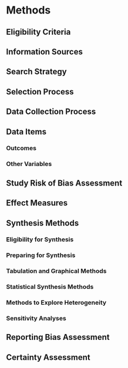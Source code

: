 # Methods


## Eligibility Criteria


## Information Sources


## Search Strategy


## Selection Process


## Data Collection Process


## Data Items

### Outcomes

### Other Variables


## Study Risk of Bias Assessment


## Effect Measures


## Synthesis Methods

### Eligibility for Synthesis

### Preparing for Synthesis

### Tabulation and Graphical Methods

### Statistical Synthesis Methods

### Methods to Explore Heterogeneity

### Sensitivity Analyses


## Reporting Bias Assessment


## Certainty Assessment